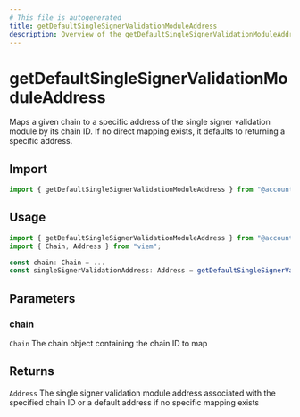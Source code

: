 ```yaml
---
# This file is autogenerated
title: getDefaultSingleSignerValidationModuleAddress
description: Overview of the getDefaultSingleSignerValidationModuleAddress method
---
```


# getDefaultSingleSignerValidationModuleAddress

Maps a given chain to a specific address of the single signer validation module by its chain ID. If no direct mapping exists, it defaults to returning a specific address.

## Import

```ts
import { getDefaultSingleSignerValidationModuleAddress } from "@account-kit/smart-contracts";
```

## Usage

```ts
import { getDefaultSingleSignerValidationModuleAddress } from "@account-kit/smart-contracts";
import { Chain, Address } from "viem";

const chain: Chain = ...
const singleSignerValidationAddress: Address = getDefaultSingleSignerValidationModuleAddress(chain);
```

## Parameters

### chain

`Chain`
The chain object containing the chain ID to map

## Returns

`Address`
The single signer validation module address associated with the specified chain ID or a default address if no specific mapping exists
